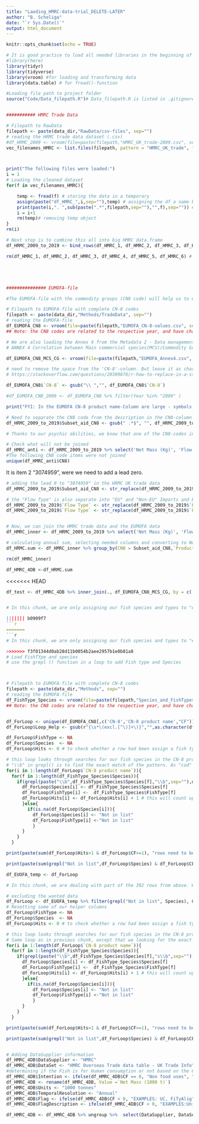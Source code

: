 ```yaml
---
title: "Laoding_HMRC-data-trial_DELETE-LATER"
author: "B. Scheliga"
date: "`r Sys.Date()`"
output: html_document
---
```


```r
knitr::opts_chunk$set(echo = TRUE)
```


```r
# It is good practice to load all needed libraries in the beginning of the scripted
#library(here)
library(tidyr)
library(tidyverse)
library(vroom) #for loading and transforming data
library(data.table) # for fread()-function

```

```r
#Loading file path to project folder
source("Code/Data_filepath.R")# Data_filepath.R is listed in .gitignore-file. So, you will need to create that file yourself and provide your respected filepath using "data_dir <- [enter your here]"



```

```r
########### HMRC Trade Data

# Filepath to RawData 
filepath <- paste(data_dir,"RawData/csv-files", sep="") 
# reading the HRMC trade data dataset (.csv)
#df_HRMC_2009 <- vroom(file=paste(filepath,"HMRC_UK_trade-2009.csv", sep="/"))
vec_filenames_HMRC <- list.files(filepath, pattern = "HMRC_UK_trade", full.names = TRUE)



print("The following files were loaded:")
i = 1
# Loading the cleaned dataset
for(f in vec_filenames_HMRC){

    temp <- fread(f) # storing the data in a temporary 
    assign(paste("df_HMRC_",i,sep=""),temp) # assigning the df a name based on input dataset
    print(paste(i,". ",sub(paste(".*",filepath,sep=""),"",f),sep="")) # print out which dataset files had been used
    i = i+1
    rm(temp)# removing temp object
}
rm(i)

# Next step is to combine this all into big HMRC data.frame
df_HRMC_2009_to_2019 <- bind_rows(df_HMRC_1, df_HMRC_2, df_HMRC_3, df_HMRC_4, df_HMRC_5, df_HMRC_6)

rm(df_HMRC_1, df_HMRC_2, df_HMRC_3, df_HMRC_4, df_HMRC_5, df_HMRC_6) # removing the unneeded df






```

```r
############### EUMOFA-file

#The EUMOFA-file with the commodity groups (CN8 code) will help us to easily identify fish for in "Non-Food use" and "Human consumption" in the HMRC-Trade data dataset.

# Filepath to EUMOFA-file with complete CN-8 codes
filepath <- paste(data_dir,"Methods/TradeData", sep="")
# reading the EUMOFA-file
df_EUMOFA_CN8 <- vroom(file=paste(filepath,"EUMOFA_CN-8-values.csv", sep="/"))
## Note: the CN8 codes are related to the respective year, and have change over time.

# We are also loading the Annex 4 from the Metadata 2 - Data management EUFOMA https://www.eumofa.eu/supply-balance-and-other-methodologies
# ANNEX 4 Correlation between Main commercial species(MCS)/Commodity Groups (CG) and CN-8 from 2001 to 2022 Revision 1.2

df_EUMOFA_CN8_MCS_CG <- vroom(file=paste(filepath,"EUMOFA_Annex4.csv", sep="/"))


```


```r

# need to remove the space from the 'CN-8'-column. But leave it as character, so we don't loose the "0" at the beginning of the CN8 code
# https://stackoverflow.com/questions/20309876/r-how-to-replace-in-a-string

df_EUMOFA_CN8$`CN-8` <- gsub("\\ ","", df_EUMOFA_CN8$`CN-8`)

#df_EUMOFA_CN8_2009 <- df_EUMOFA_CN8 %>% filter(Year %in% "2009" )

print("FYI: In the EUMOFA CN-8 product name-Column are large - symbols, which R does not recognize replaces them with ? in a square")

```

```r

# Need to separate the CN8 code from the description in the CN8-column of the HMRC data
df_HRMC_2009_to_2019$Subset_aid_CN8 <- gsub(" .*$", "", df_HRMC_2009_to_2019$CN8) # subset string before white space

# Thanks to our psychic abilities, we know that one of the CN8-codes in the HRMC Uk trade is missing its lead 0. And we need to deal with that.  

# Check what will not be joined
df_HMRC_anti <- df_HRMC_2009_to_2019 %>% select('Net Mass (Kg)', 'Flow Type', 'Year','Month', 'Subset_aid_CN8', 'CN8') %>%  anti_join(.,df_EUMOFA_CN8, by = c('Subset_aid_CN8' = 'CN-8'))
#The following CN8 code items were not joined
unique(df_HMRC_anti$CN8)


```
It is item 2 "3074959", were we need to add a lead zero. 

```r
# adding the lead 0 to "3074959" in the HRMC UK trade data
df_HRMC_2009_to_2019$Subset_aid_CN8 <- str_replace(df_HRMC_2009_to_2019$Subset_aid_CN8,"3074959","03074959")

# the "Flow Type" is also separate into "EU" and "Non-EU" Imports and Exports
df_HRMC_2009_to_2019$`Flow Type` <- str_replace(df_HRMC_2009_to_2019$`Flow Type`,"Non EU - ","") # needs to be first. Or else line 83 will remove "EU" from "Non EU -"
df_HRMC_2009_to_2019$`Flow Type` <- str_replace(df_HRMC_2009_to_2019$`Flow Type`,"EU - ","")


# Now, we can join the HMRC trade data and the EUMOFA data
df_HMRC_inner <- df_HRMC_2009_to_2019 %>% select('Net Mass (Kg)', 'Flow Type', 'Year','Month', 'Subset_aid_CN8') %>%  inner_join(.,df_EUMOFA_CN8, by = c('Subset_aid_CN8' = 'CN-8', 'Year' ))

```


```r
# calculating annual sum, selecting needed columns and converting to Net Mass from kg to 1000 tonnes
df_HRMC.sum <- df_HMRC_inner %>% group_by(CN8 = Subset_aid_CN8,`Product name` =`CN-8 product name`, Year = Year, Commodity =`Flow Type`, CF) %>% summarise(`Net Mass (1000 t)`= sum(`Net Mass (Kg)`)/1000000,`Net Mass (kg)`= sum(`Net Mass (Kg)`))

rm(df_HMRC_inner)

df_HMRC_4DB <-df_HRMC.sum

```

<<<<<<< HEAD
```r


df_test <- df_HMRC_4DB %>% inner_join(., df_EUMOFA_CN8_MCS_CG, by = c('CN8' = 'CN8 code', 'Year'))



```




```r
# In this chunk, we are only assigning our fish species and types to "exact matches" of the fish species name in the EUMOFA dataset.

||||||| b0909f7
```r
=======
```r
# In this chunk, we are only assigning our fish species and types to "exact matches" of the fish species name in the EUMOFA dataset.

>>>>>>> f3f01344d0ab28d11b0054b2aee2957b1e0b81a8
# Load FishTYpe and species
# use the grepl () function in a loop to add Fish type and Species 



# Filepath to EUMOFA-file with complete CN-8 codes
filepath <- paste(data_dir,"Methods", sep="")
# reading the EUMOFA-file
df_FishType_Species <- vroom(file=paste(filepath,"Species_and_FishTypes.csv", sep="/"))
## Note: the CN8 codes are related to the respective year, and have change over time.


df_ForLoop <- unique(df_EUMOFA_CN8[,c('CN-8','CN-8 product name',"CF")])
df_ForLoop$Loop_Help <- gsub(r"{\s*\(excl.[^\)]+\)}","",as.character(df_ForLoop$`CN-8 product name`), ignore.case = TRUE) # removing the "excluding"-comment in the EUMOFA Product name to prevent finding our fish types in them and wrongfully assigning them to the CN-8

df_ForLoop$FishType <- NA
df_ForLoop$Species  <- NA
df_ForLoop$Hits <- 0 # to check whether a row had been assign a fish type / species more then once. If the number > 1. It will need to be double checked   

# this loop looks through searches for our fish species in the CN-8 product names and assign the found fish species and the corresponding type. 
# "\\b" in grepl() is to find the exact match of the pattern. As "cod" or other short names could be part of another fish species name
for(i in 1:length(df_ForLoop$`CN-8 product name`)){
  for(f in 1:length(df_FishType_Species$Species)){
    if(grepl(paste("\\b",df_FishType_Species$Species[f],"\\b",sep=""),df_ForLoop$Loop_Help[i],ignore.case = TRUE)){
      df_ForLoop$Species[i] <- df_FishType_Species$Species[f]
      df_ForLoop$FishType[i] <-  df_FishType_Species$FishType[f]
      df_ForLoop$Hits[i] <- df_ForLoop$Hits[i] + 1 # this will count up
      }else{
        if(is.na(df_ForLoop$Species[i])){
          df_ForLoop$Species[i] <- "Not in list"
          df_ForLoop$FishType[i] <-"Not in list"
          }
      }
    }
  }

print(paste(sum(df_ForLoop$Hits>1 & df_ForLoop$CF>=1), "rows need to be double checked. As they had more than 1 fish species assign and are for human consumpation (EUMOFA CF > 0"))

print(paste(sum(grepl("Not in list",df_ForLoop$Species) & df_ForLoop$CF>0), "rows need to be double checked. As they are for human consumpation (EUMOFA CF > 0), but not on our list for fish species"))

df_EUOFA_temp <- df_ForLoop

```

```r
# In this chunk, we are dealing with part of the 392 rows from above. Which are imports and exports products for human consumption, but could not be assigned a fish species through a exact match of the fish species name. This happens when you look for "tuna", but value in the field is "tunas"   

# excluding the wanted data
df_ForLoop <- df_EUOFA_temp %>% filter(grepl("Not in list", Species), CF > 0)
# Resetting some of our helper columns
df_ForLoop$FishType <- NA
df_ForLoop$Species  <- NA
df_ForLoop$Hits <- 0 # to check whether a row had been assign a fish type / species more then once. If the number > 1. It will need to be double checked   

# this loop looks through searches for our fish species in the CN-8 product names and assign the found fish species and the corresponding type. 
# Same loop as in previous chunk, except that we looking for the exact matches of the plurals for the fish species by adding an "s" to the species name
for(i in 1:length(df_ForLoop$`CN-8 product name`)){
  for(f in 1:length(df_FishType_Species$Species)){
    if(grepl(paste("\\b",df_FishType_Species$Species[f],"s\\b",sep=""),df_ForLoop$Loop_Help[i],ignore.case = TRUE)){
      df_ForLoop$Species[i] <- df_FishType_Species$Species[f]
      df_ForLoop$FishType[i] <-  df_FishType_Species$FishType[f]
      df_ForLoop$Hits[i] <- df_ForLoop$Hits[i] + 1 # this will count up
      }else{
        if(is.na(df_ForLoop$Species[i])){
          df_ForLoop$Species[i] <- "Not in list"
          df_ForLoop$FishType[i] <-"Not in list"
          }
      }
    }
  }

print(paste(sum(df_ForLoop$Hits>1 & df_ForLoop$CF>=1), "rows need to be double checked. As they had more than 1 fish species assign and are for human consumpation (EUMOFA CF > 0"))

print(paste(sum(grepl("Not in list",df_ForLoop$Species) & df_ForLoop$CF>0), "rows need to be double checked. As they are for human consumpation (EUMOFA CF > 0), but not on our list for fish species"))



```


```r

# Adding DataSupplier information
df_HMRC_4DB$DataSupplier <- "HMRC"
df_HMRC_4DB$DataSet <- "HMRC Overseas Trade data table - UK Trade Info"
#determining if the Fish is for Human consumption or not based on the CF from the EUMOFA-file
df_HMRC_4DB$Intention <- ifelse(df_HMRC_4DB$CF == 0, "Non food uses", "Human consumption") 
df_HMRC_4DB <- rename(df_HMRC_4DB, Value =`Net Mass (1000 t)`)
df_HMRC_4DB$Units <- "1000 tonnes"
df_HMRC_4DB$TemporalResolution <- "Annual"
df_HMRC_4DB$Flag <- ifelse(df_HMRC_4DB$CF < 0, "EXAMPLES: UC, FiTyAlig", "UC, FiTyAlig, ?????")
df_HMRC_4DB$FlagDescription <- ifelse(df_HMRC_4DB$CF < 0, "EXAMPLES:Units changed, Fish type aligned ", "Units changed, Fish type aligned, weight values converted using ?????")


```


```r
df_HMRC_4DB <- df_HMRC_4DB %>% ungroup %>%  select(DataSupplier, DataSet, Commodity, Intention, FishType, Species, Value, Units, Year, TemporalResolution, Flag, FlagDescription)




```

